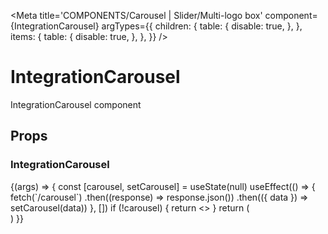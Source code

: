 
<Meta
  title='COMPONENTS/Carousel | Slider/Multi-logo box'
  component={IntegrationCarousel}
  argTypes={{
    children: {
      table: {
        disable: true,
      },
    },
    items: {
      table: {
        disable: true,
      },
    },
  }}
/>

# IntegrationCarousel

IntegrationCarousel component

## Props

<Props of={IntegrationCarousel} />

### IntegrationCarousel

<Preview>
  <Story name='Multi-logo box'>
    {(args) => {
      const [carousel, setCarousel] = useState(null)
      useEffect(() => {
        fetch(`/carousel`)
          .then((response) => response.json())
          .then(({ data }) => setCarousel(data))
      }, [])
      if (!carousel) {
        return <></>
      }
      return (
        <div style={{ margin: "20px", overflow: "hidden" }}>
          <IntegrationCarousel
            integrations={[
              {
                name: "Data integration",
                variant: {
                  bgColor: "blue-600",
                },
                vendors: [
                  {
                    name: "Airbyte",
                    image: {
                      src: "/static/images/logo-airbyte.png",
                      alt: "Airbyte",
                    },
                  },
                  {
                    name: "Fivetran",
                    image: {
                      src: "/static/images/logo-fivetran.png",
                      alt: "Fivetran",
                    },
                  },
                  {
                    name: "Arcion",
                    image: {
                      src: "/static/images/logo-arcion.png",
                      alt: "Arcion",
                    },
                  },
                  {
                    name: "Airbyte",
                    image: {
                      src: "/static/images/logo-airbyte.png",
                      alt: "Airbyte",
                    },
                  },
                  {
                    name: "Fivetran",
                    image: {
                      src: "/static/images/logo-fivetran.png",
                      alt: "Fivetran",
                    },
                  },
                ],
              },
              {
                name: "Business intelligence",
                variant: {
                  bgColor: "green-04",
                },
                vendors: [
                  {
                    name: "Looker",
                    image: {
                      src: "/static/images/logo-looker.png",
                      alt: "Looker",
                    },
                  },
                  {
                    name: "Microstrategy",
                    image: {
                      src: "/static/images/logo-microstrategy.png",
                      alt: "Microstrategy",
                    },
                  },
                  {
                    name: "Power BI",
                    image: {
                      src: "/static/images/logo-powerbi.png",
                      alt: "Power BI",
                    },
                  },
                ],
              },
              {
                name: "ML / AI",
                variant: {
                  bgColor: "orange-700",
                },
                vendors: [
                  {
                    name: "Data Iku",
                    image: {
                      src: "/static/images/logo-dataiku.png",
                      alt: "Data Iku",
                    },
                  },
                  {
                    name: "Fivetran",
                    image: {
                      src: "/static/images/logo-fivetran.png",
                      alt: "Fivetran",
                    },
                  },
                  {
                    name: "Power BI",
                    image: {
                      src: "/static/images/logo-powerbi.png",
                      alt: "Power BI",
                    },
                  },
                  {
                    name: "Airbyte",
                    image: {
                      src: "/static/images/logo-airbyte.png",
                      alt: "Airbyte",
                    },
                  },
                  {
                    name: "Fivetran",
                    image: {
                      src: "/static/images/logo-fivetran.png",
                      alt: "Fivetran",
                    },
                  },
                  {
                    name: "Arcion",
                    image: {
                      src: "/static/images/logo-arcion.png",
                      alt: "Arcion",
                    },
                  },
                ],
              },
            ]}
          />
        </div>
      )
    }}
  </Story>
</Preview>
